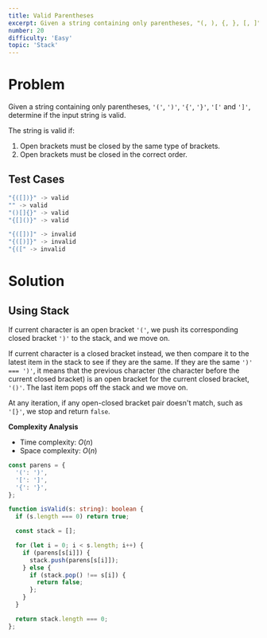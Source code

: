 ```yaml
---
title: Valid Parentheses
excerpt: Given a string containing only parentheses, "(, ), {, }, [, ]", determine if the input string is valid.
number: 20
difficulty: 'Easy'
topic: 'Stack'
---
```


<LeetCodeLink 
  link="https://leetcode.com/problems/valid-parentheses/"
  title="Valid Parentheses - LeetCode" 
  description='Given a string containing only parentheses, "(, ), {, }, [, ]", determine if the input string is valid.'
/>

# Problem

Given a string containing only parentheses, `'('`, `')'`, `'{'`, `'}'`, `'['` and `']'`, determine if the input string is valid. 

The string is valid if:
1. Open brackets must be closed by the same type of brackets.
2. Open brackets must be closed in the correct order.

## Test Cases

```javascript
"{([])}" -> valid
"" -> valid
"()[]{}" -> valid
"{[]()}" -> valid

"{([])]" -> invalid
"{([)]}" -> invalid
"{([" -> invalid
```

# Solution

## Using Stack

If current character is an open bracket `'('`, we push its corresponding closed bracket `')'` to the stack, and we move on.

If current character is a closed bracket instead, we then compare it to the latest item in the stack to see if they are the same. If they are the same `')' === ')'`, it means that the previous character (the character before the current closed bracket) is an open bracket for the current closed bracket, `'()'`. The last item pops off the stack and we move on.

At any iteration, if any open-closed bracket pair doesn't match, such as `'[}'`, we stop and return `false`.

**Complexity Analysis**

- Time complexity: $O(n)$
- Space complexity: $O(n)$

```typescript
const parens = {
  '(': ')',
  '[': ']',
  '{': '}',
};

function isValid(s: string): boolean {  
  if (s.length === 0) return true;

  const stack = [];

  for (let i = 0; i < s.length; i++) {
    if (parens[s[i]]) {
      stack.push(parens[s[i]]);
    } else {
      if (stack.pop() !== s[i]) {
        return false;
      };
    }
  }

  return stack.length === 0;
};
```